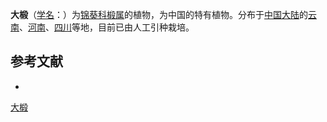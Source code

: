 {{Speciesbox
| name = 大椴
| status = 
| status_system = 
| image = 
| genus = Tilia
| species = nobilis
| authority = Rehd. et Wils.
}}

'''大椴'''（[[学名|学名]]：{{lang|la|''Tilia nobilis''}}）为[[锦葵科|锦葵科]][[椴属|椴属]]的植物，为中国的特有植物。分布于[[中国大陆|中国大陆]]的[[云南|云南]]、[[河南|河南]]、[[四川|四川]]等地，目前已由人工引种栽培。

== 参考文献 ==
<div class="references-small">
* {{cite web| url =http://www.bioinfo.cn/db05/KmzwSpecies.php?action=view&id=22532| title =大椴| work =《中国高等植物数据库全库》| publisher =中国科学院微生物研究所| author =昆明植物研究所| accessdate =2009-02-25| deadurl =yes| archiveurl =https://web.archive.org/web/20160305002650/http://www.bioinfo.cn/db05/KmzwSpecies.php?action=view&id=22532| archivedate =2016-03-05}}
</div>
{{Taxonbar|from=Q10936015}}

[[Category:椴树属|大椴]]


{{植物小作品}}